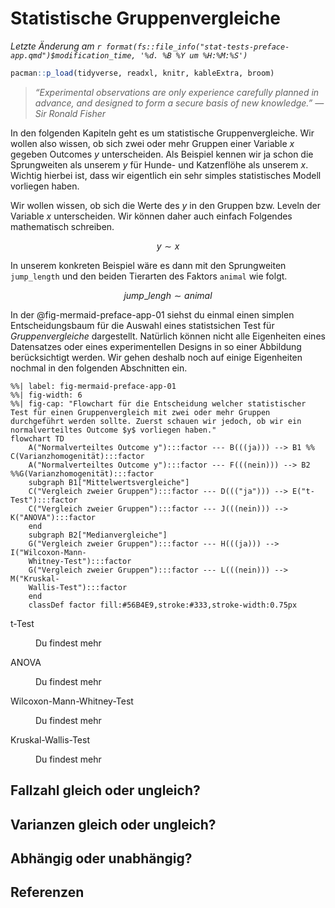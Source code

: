 # Statistische Gruppenvergleiche

*Letzte Änderung am `r format(fs::file_info("stat-tests-preface-app.qmd")$modification_time, '%d. %B %Y um %H:%M:%S')`*

```r
pacman::p_load(tidyverse, readxl, knitr, kableExtra, broom)
```

> *"Experimental observations are only experience carefully planned in advance, and designed to form a secure basis of new knowledge." --- Sir Ronald Fisher*

In den folgenden Kapiteln geht es um statistische Gruppenvergleiche. Wir wollen also wissen, ob sich zwei oder mehr Gruppen einer Variable $x$ gegeben Outcomes $y$ unterscheiden. Als Beispiel kennen wir ja schon die Sprungweiten als unserem $y$ für Hunde- und Katzenflöhe als unserem $x$. Wichtig hierbei ist, dass wir eigentlich ein sehr simples statistisches Modell vorliegen haben.

Wir wollen wissen, ob sich die Werte des $y$ in den Gruppen bzw. Leveln der Variable $x$ unterscheiden. Wir können daher auch einfach Folgendes mathematisch schreiben.

$$
y \sim x
$$

In unserem konkreten Beispiel wäre es dann mit den Sprungweiten `jump_length` und den beiden Tierarten des Faktors `animal` wie folgt.

$$
jump\_lengh \sim animal
$$

In der @fig-mermaid-preface-app-01 siehst du einmal einen simplen Entscheidungsbaum für die Auswahl eines statistsichen Test für *Gruppenvergleiche* dargestellt. Natürlich können nicht alle Eigenheiten eines Datensatzes oder eines experimentellen Designs in so einer Abbildung berücksichtigt werden. Wir gehen deshalb noch auf einige Eigenheiten nochmal in den folgenden Abschnitten ein.

```mermaid
%%| label: fig-mermaid-preface-app-01
%%| fig-width: 6
%%| fig-cap: "Flowchart für die Entscheidung welcher statistischer Test für einen Gruppenvergleich mit zwei oder mehr Gruppen durchgeführt werden sollte. Zuerst schauen wir jedoch, ob wir ein normalverteiltes Outcome $y$ vorliegen haben."
flowchart TD
    A("Normalverteiltes Outcome y"):::factor --- B(((ja))) --> B1 %% C(Varianzhomogenität):::factor 
    A("Normalverteiltes Outcome y"):::factor --- F(((nein))) --> B2 %%G(Varianzhomogenität):::factor 
    subgraph B1["Mittelwertsvergleiche"]
    C("Vergleich zweier Gruppen"):::factor --- D((("ja"))) --> E("t-Test"):::factor
    C("Vergleich zweier Gruppen"):::factor --- J(((nein))) --> K("ANOVA"):::factor 
    end
    subgraph B2["Medianvergleiche"]
    G("Vergleich zweier Gruppen"):::factor --- H(((ja))) --> I("Wilcoxon-Mann-
    Whitney-Test"):::factor  
    G("Vergleich zweier Gruppen"):::factor --- L(((nein))) --> M("Kruskal-
    Wallis-Test"):::factor  
    end
    classDef factor fill:#56B4E9,stroke:#333,stroke-width:0.75px

```

t-Test

:   Du findest mehr

ANOVA

:   Du findest mehr

Wilcoxon-Mann-Whitney-Test

:   Du findest mehr

Kruskal-Wallis-Test

:   Du findest mehr

## Fallzahl gleich oder ungleich?

## Varianzen gleich oder ungleich?

## Abhängig oder unabhängig?

## Referenzen {.unnumbered}
